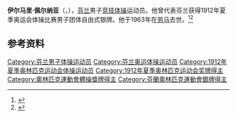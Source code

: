 {{NoteTA|G1=Sports}}
'''伊尔马里·佩尔纳亚'''（{{lang-fi|Ilmari Pernaja}}，{{bd|1892年|2月10日|1963年|7月20日}}），[[芬兰|芬兰]]男子[[竞技体操|竞技体操]]运动员。他曾代表芬兰获得1912年夏季奥运会体操比赛男子团体自由式银牌。他于1963年在[[劳马|劳马]]去世。<ref>{{Cite web|title=Ilmari PERNAJA|url=https://www.olympic.org/ilmari-pernaja|accessdate=2021-03-30|work=International Olympic Committee|archive-date=2017-11-20|archive-url=https://web.archive.org/web/20171120154100/https://www.olympic.org/Ilmari-Pernaja}}</ref><ref>{{cite web|url=https://www.olympedia.org/athletes/29816|title=Ilmari Pernaja|work=Olympedia|accessdate=2021-03-31|archive-date=2021-06-04|archive-url=https://web.archive.org/web/20210604161733/https://www.olympedia.org/athletes/29816}}</ref>

== 参考资料 ==
{{reflist}}

{{Authority control}}
{{DEFAULTSORT:Pernaja, Ilmari}}
[[Category:芬兰男子体操运动员|Category:芬兰男子体操运动员]]
[[Category:芬兰奥运体操运动员|Category:芬兰奥运体操运动员]]
[[Category:1912年夏季奥林匹克运动会体操运动员|Category:1912年夏季奥林匹克运动会体操运动员]]
[[Category:1912年夏季奥林匹克运动会奖牌得主|Category:1912年夏季奥林匹克运动会奖牌得主]]
[[Category:奧林匹克運動會體操獎牌得主|Category:奧林匹克運動會體操獎牌得主]]
[[Category:芬蘭奧林匹克運動會銀牌得主|Category:芬蘭奧林匹克運動會銀牌得主]]